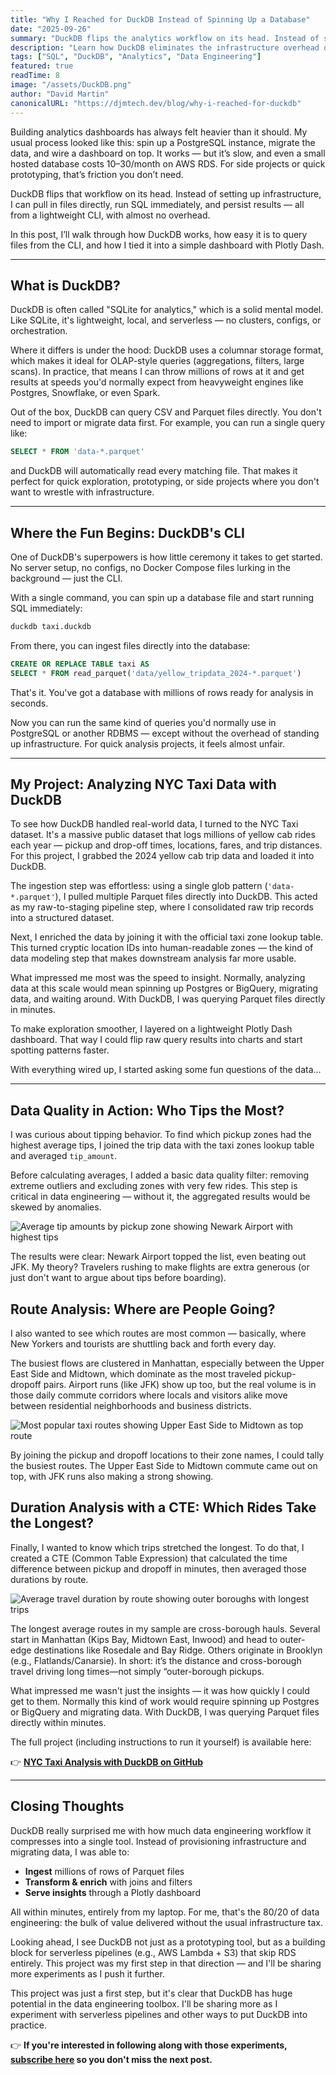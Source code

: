 ```yaml
---
title: "Why I Reached for DuckDB Instead of Spinning Up a Database"
date: "2025-09-26"
summary: "DuckDB flips the analytics workflow on its head. Instead of spinning up PostgreSQL instances and migrating data, you can query files directly and get insights in minutes — perfect for prototyping and side projects."
description: "Learn how DuckDB eliminates the infrastructure overhead of traditional databases. Discover how to analyze millions of rows of NYC taxi data directly from Parquet files, build dashboards with Plotly, and get insights without the usual database setup friction."
tags: ["SQL", "DuckDB", "Analytics", "Data Engineering"]
featured: true
readTime: 8
image: "/assets/DuckDB.png"
author: "David Martin"
canonicalURL: "https://djmtech.dev/blog/why-i-reached-for-duckdb"
---
```


Building analytics dashboards has always felt heavier than it should. My usual process looked like this: spin up a PostgreSQL instance, migrate the data, and wire a dashboard on top. It works — but it’s slow, and even a small hosted database costs $10–$30/month on AWS RDS. For side projects or quick prototyping, that’s friction you don’t need.

DuckDB flips that workflow on its head. Instead of setting up infrastructure, I can pull in files directly, run SQL immediately, and persist results — all from a lightweight CLI, with almost no overhead.

In this post, I’ll walk through how DuckDB works, how easy it is to query files from the CLI, and how I tied it into a simple dashboard with Plotly Dash.

---

## What is DuckDB?

DuckDB is often called "SQLite for analytics," which is a solid mental model. Like SQLite, it's lightweight, local, and serverless — no clusters, configs, or orchestration.

Where it differs is under the hood: DuckDB uses a columnar storage format, which makes it ideal for OLAP-style queries (aggregations, filters, large scans). In practice, that means I can throw millions of rows at it and get results at speeds you'd normally expect from heavyweight engines like Postgres, Snowflake, or even Spark.

Out of the box, DuckDB can query CSV and Parquet files directly. You don't need to import or migrate data first. For example, you can run a single query like:

```sql
SELECT * FROM 'data-*.parquet'
```

and DuckDB will automatically read every matching file. That makes it perfect for quick exploration, prototyping, or side projects where you don't want to wrestle with infrastructure.

---

## Where the Fun Begins: DuckDB's CLI

One of DuckDB's superpowers is how little ceremony it takes to get started. No server setup, no configs, no Docker Compose files lurking in the background — just the CLI.

With a single command, you can spin up a database file and start running SQL immediately:

```bash
duckdb taxi.duckdb
```

From there, you can ingest files directly into the database:

```sql
CREATE OR REPLACE TABLE taxi AS
SELECT * FROM read_parquet('data/yellow_tripdata_2024-*.parquet')
```

That's it. You've got a database with millions of rows ready for analysis in seconds.

Now you can run the same kind of queries you'd normally use in PostgreSQL or another RDBMS — except without the overhead of standing up infrastructure. For quick analysis projects, it feels almost unfair.

---

## My Project: Analyzing NYC Taxi Data with DuckDB

To see how DuckDB handled real-world data, I turned to the NYC Taxi dataset. It's a massive public dataset that logs millions of yellow cab rides each year — pickup and drop-off times, locations, fares, and trip distances. For this project, I grabbed the 2024 yellow cab trip data and loaded it into DuckDB.

The ingestion step was effortless: using a single glob pattern (`'data-*.parquet'`), I pulled multiple Parquet files directly into DuckDB. This acted as my raw-to-staging pipeline step, where I consolidated raw trip records into a structured dataset.

Next, I enriched the data by joining it with the official taxi zone lookup table. This turned cryptic location IDs into human-readable zones — the kind of data modeling step that makes downstream analysis far more usable.

What impressed me most was the speed to insight. Normally, analyzing data at this scale would mean spinning up Postgres or BigQuery, migrating data, and waiting around. With DuckDB, I was querying Parquet files directly in minutes.

To make exploration smoother, I layered on a lightweight Plotly Dash dashboard. That way I could flip raw query results into charts and start spotting patterns faster.

With everything wired up, I started asking some fun questions of the data…

---

## Data Quality in Action: Who Tips the Most?

I was curious about tipping behavior. To find which pickup zones had the highest average tips, I joined the trip data with the taxi zones lookup table and averaged `tip_amount`.

Before calculating averages, I added a basic data quality filter: removing extreme outliers and excluding zones with very few rides. This step is critical in data engineering — without it, the aggregated results would be skewed by anomalies.

![Average tip amounts by pickup zone showing Newark Airport with highest tips](/assets/DuckDB/AvgTipAmount.png)

The results were clear: Newark Airport topped the list, even beating out JFK. My theory? Travelers rushing to make flights are extra generous (or just don't want to argue about tips before boarding).

## Route Analysis: Where are People Going?

I also wanted to see which routes are most common — basically, where New Yorkers and tourists are shuttling back and forth every day.

The busiest flows are clustered in Manhattan, especially between the Upper East Side and Midtown, which dominate as the most traveled pickup-dropoff pairs. Airport runs (like JFK) show up too, but the real volume is in those daily commute corridors where locals and visitors alike move between residential neighborhoods and business districts.

![Most popular taxi routes showing Upper East Side to Midtown as top route](/assets/DuckDB/MostPopularPickup.png)

By joining the pickup and dropoff locations to their zone names, I could tally the busiest routes. The Upper East Side to Midtown commute came out on top, with JFK runs also making a strong showing.

## Duration Analysis with a CTE: Which Rides Take the Longest?

Finally, I wanted to know which trips stretched the longest. To do that, I created a CTE (Common Table Expression) that calculated the time difference between pickup and dropoff in minutes, then averaged those durations by route.

![Average travel duration by route showing outer boroughs with longest trips](/assets/DuckDB/AvgTravelDuration.png)

The longest average routes in my sample are cross-borough hauls. Several start in Manhattan (Kips Bay, Midtown East, Inwood) and head to outer-edge destinations like Rosedale and Bay Ridge. Others originate in Brooklyn (e.g., Flatlands/Canarsie). In short: it’s the distance and cross-borough travel driving long times—not simply “outer-borough pickups.

What impressed me wasn't just the insights — it was how quickly I could get to them. Normally this kind of work would require spinning up Postgres or BigQuery and migrating data. With DuckDB, I was querying Parquet files directly within minutes.

The full project (including instructions to run it yourself) is available here:

👉 **[NYC Taxi Analysis with DuckDB on GitHub](https://github.com/djmartin2019/NYC-Taxi-Analysis-with-DuckDB)**

---

## Closing Thoughts

DuckDB really surprised me with how much data engineering workflow it compresses into a single tool. Instead of provisioning infrastructure and migrating data, I was able to:

- **Ingest** millions of rows of Parquet files
- **Transform & enrich** with joins and filters
- **Serve insights** through a Plotly dashboard

All within minutes, entirely from my laptop. For me, that's the 80/20 of data engineering: the bulk of value delivered without the usual infrastructure tax.

Looking ahead, I see DuckDB not just as a prototyping tool, but as a building block for serverless pipelines (e.g., AWS Lambda + S3) that skip RDS entirely. This project was my first step in that direction — and I'll be sharing more experiments as I push it further.

This project was just a first step, but it's clear that DuckDB has huge potential in the data engineering toolbox. I'll be sharing more as I experiment with serverless pipelines and other ways to put DuckDB into practice.

👉 **If you're interested in following along with those experiments, [subscribe here](/) so you don't miss the next post.**
